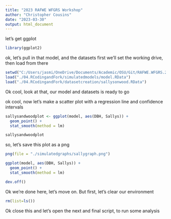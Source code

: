 ```yaml
---
title: "2023 RAFWE WFGRS Workshop"
author: "Christopher Cousins"
date: "2023-03-30"
output: html_document
---
```


let's get ggplot
```r
library(ggplot2)
```

ok, let's pull in that model, and the datasets
first we'll set the working drive, then load from there
```r
setwd("C:/Users/jasmi/OneDrive/Documents/Academic/OSU/Git/RAFWE.WFGRS.2023")
load("./04.RCodingandFork/simulatedmodels/model.RData")
load("./04.RCodingandFork/datasetcreation/sallysonwood.RData")
```
Ok cool, look at that, our model and datasets is ready to go

ok cool, now let's make a scatter plot with a regression line and confidence intervals
```r
sallysandwoodplot <- ggplot(model, aes(DBH, Sallys)) +
  geom_point() +
  stat_smooth(method = lm)

sallysandwoodplot
```

so, let's save this plot as a png
```r
png(file = "./simulatedgraphs/sallygraph.png")

ggplot(model, aes(DBH, Sallys)) +
  geom_point() +
  stat_smooth(method = lm)

dev.off()
```

Ok we're done here, let's move on. But first, let's clear our environment
```r
rm(list=ls())
```

Ok close this and let's open the next and final script, to run some analysis
